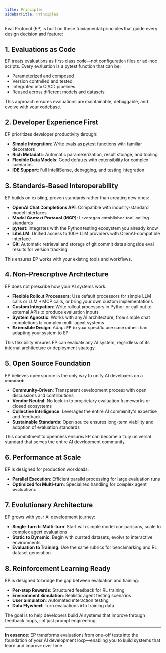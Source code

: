 ```yaml
---
title: Principles
sidebarTitle: Principles
---
```


Eval Protocol (EP) is built on these fundamental principles that guide every design decision and feature:

## 1. Evaluations as Code

EP treats evaluations as first-class code—not configuration files or ad-hoc scripts. Every evaluation is a pytest function that can be:
- Parameterized and composed
- Version controlled and tested
- Integrated into CI/CD pipelines
- Reused across different models and datasets

This approach ensures evaluations are maintainable, debuggable, and evolve with your codebase.

## 2. Developer Experience First

EP prioritizes developer productivity through:
- **Simple Integration**: Write evals as pytest functions with familiar decorators
- **Rich Metadata**: Automatic parameterization, result storage, and tooling
- **Flexible Data Models**: Good defaults with extensibility for complex scenarios
- **IDE Support**: Full IntelliSense, debugging, and testing integration

## 3. Standards-Based Interoperability

EP builds on existing, proven standards rather than creating new ones:
- **OpenAI Chat Completions API**: Compatible with industry-standard model interfaces
- **Model Context Protocol (MCP)**: Leverages established tool-calling standards
- **pytest**: Integrates with the Python testing ecosystem you already know
- **LiteLLM**: Unified access to 100+ LLM providers with OpenAI-compatible interface
- **Git**: Automatic retrieval and storage of git commit data alongside eval results for version tracking

This ensures EP works with your existing tools and workflows.

## 4. Non-Prescriptive Architecture

EP does not prescribe how your AI systems work:
- **Flexible Rollout Processors**: Use default processors for simple LLM calls or LLM + MCP calls, or bring your own custom implementations
- **Custom Integration**: Write rollout processors in Python or call out to external APIs to produce evaluation inputs
- **System Agnostic**: Works with any AI architecture, from simple chat completions to complex multi-agent systems
- **Extensible Design**: Adapt EP to your specific use case rather than adapting your system to EP

This flexibility ensures EP can evaluate any AI system, regardless of its internal architecture or deployment strategy.

## 5. Open Source Foundation

EP believes open source is the only way to unify AI developers on a standard:
- **Community-Driven**: Transparent development process with open discussions and contributions
- **Vendor Neutral**: No lock-in to proprietary evaluation frameworks or closed ecosystems
- **Collective Intelligence**: Leverages the entire AI community's expertise and feedback
- **Sustainable Standards**: Open source ensures long-term viability and adoption of evaluation standards

This commitment to openness ensures EP can become a truly universal standard that serves the entire AI development community.

## 6. Performance at Scale

EP is designed for production workloads:
- **Parallel Execution**: Efficient parallel processing for large evaluation runs
- **Optimized for Multi-turn**: Specialized handling for complex agent evaluations

## 7. Evolutionary Architecture

EP grows with your AI development journey:
- **Single-turn to Multi-turn**: Start with simple model comparisons, scale to complex agent evaluations
- **Static to Dynamic**: Begin with curated datasets, evolve to interactive environments
- **Evaluation to Training**: Use the same rubrics for benchmarking and RL dataset generation

## 8. Reinforcement Learning Ready

EP is designed to bridge the gap between evaluation and training:
- **Per-step Rewards**: Structured feedback for RL training
- **Environment Simulation**: Realistic agent testing scenarios
- **User Simulation**: Automated interaction testing
- **Data Flywheel**: Turn evaluations into training data

The goal is to help developers build AI systems that improve through feedback loops, not just prompt engineering.

---

**In essence**: EP transforms evaluations from one-off tests into the foundation of your AI development loop—enabling you to build systems that learn and improve over time.